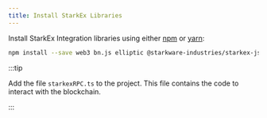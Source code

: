 ```yaml
---
title: Install StarkEx Libraries
---
```


Install StarkEx Integration libraries using either [npm](https://www.npmjs.com/package/@starkware-industries/starkex-js) or
[yarn](https://yarnpkg.com/package/@starkware-industries/starkex-js):

```bash npm2yarn
npm install --save web3 bn.js elliptic @starkware-industries/starkex-js @starkware-industries/starkware-crypto-utils
```

:::tip

Add the file `starkexRPC.ts` to the project. This file contains the code to interact with the blockchain.

:::
